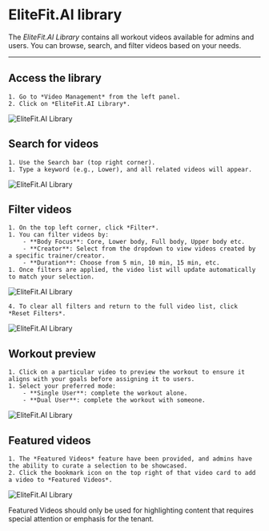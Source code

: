 
# EliteFit.AI library

The *EliteFit.AI Library* contains all workout videos available for admins and users. You can browse, search, and filter videos based on your needs.

---

## Access the library
    1. Go to *Video Management* from the left panel.
    2. Click on *EliteFit.AI Library*.

![EliteFit.AI Library](/img/Library12.webp)


## Search for videos
    1. Use the Search bar (top right corner).
    1. Type a keyword (e.g., Lower), and all related videos will appear.

![EliteFit.AI Library](/img/Library2.webp)

## Filter videos
    1. On the top left corner, click *Filter*.
    1. You can filter videos by:
        - **Body Focus**: Core, Lower body, Full body, Upper body etc.
        - **Creator**: Select from the dropdown to view videos created by a specific trainer/creator.
        - **Duration**: Choose from 5 min, 10 min, 15 min, etc.
    1. Once filters are applied, the video list will update automatically to match your selection.

![EliteFit.AI Library](/img/Library3.webp)

    4. To clear all filters and return to the full video list, click *Reset Filters*.

![EliteFit.AI Library](/img/Library4.webp)

## Workout preview
    1. Click on a particular video to preview the workout to ensure it aligns with your goals before assigning it to users.
    1. Select your preferred mode:
        - **Single User**: complete the workout alone.
        - **Dual User**: complete the workout with someone.

![EliteFit.AI Library](/img/Library6.webp)

## Featured videos

    1. The *Featured Videos* feature have been provided, and admins have the ability to curate a selection to be showcased.
    2. Click the bookmark icon on the top right of that video card to add a video to *Featured Videos*.

![EliteFit.AI Library](/img/Library5.webp)

<Admonition type="tip" title="Highlights">
  Featured Videos should only be used for highlighting content that requires special attention or emphasis for the tenant.
</Admonition>